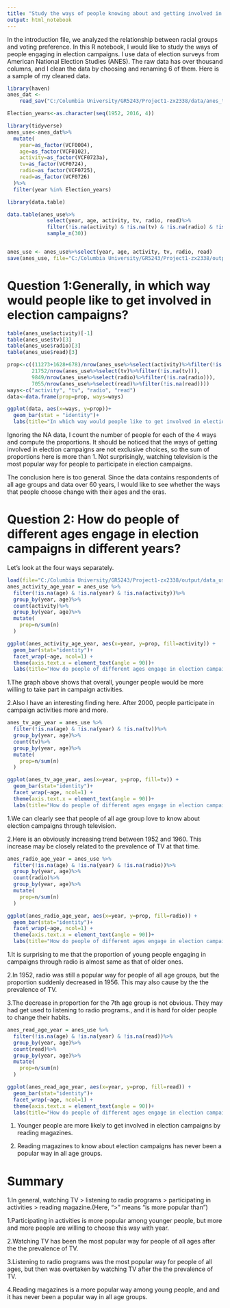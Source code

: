```yaml
---
title: "Study the ways of people knowing about and getting involved in election campaigns"
output: html_notebook
---
```


In the introduction file, we analyzed the relationship between racial groups and voting preference. In this R notebook, I would like to study the ways of people engaging in election campaigns. I use data of election surveys from American National Election Studies (ANES). The raw data has over thousand columns, and I clean the data by choosing and renaming 6 of them. Here is a sample of my cleaned data.
```r
library(haven)
anes_dat <-
    read_sav("C:/Columbia University/GR5243/Project1-zx2338/data/anes_timeseries_cdf.sav")
```


```r
Election_years<-as.character(seq(1952, 2016, 4))

library(tidyverse)
anes_use<-anes_dat%>%
  mutate(
    year=as_factor(VCF0004),
    age=as_factor(VCF0102),
    activity=as_factor(VCF0723a),
    tv=as_factor(VCF0724),
    radio=as_factor(VCF0725),
    read=as_factor(VCF0726)
  )%>%
  filter(year %in% Election_years)

library(data.table)

data.table(anes_use%>%
             select(year, age, activity, tv, radio, read)%>%
             filter(!is.na(activity) & !is.na(tv) & !is.na(radio) & !is.na(read))%>%
             sample_n(30))


anes_use <- anes_use%>%select(year, age, activity, tv, radio, read)
save(anes_use, file="C:/Columbia University/GR5243/Project1-zx2338/output/data_use.RData")
```





# Question 1:Generally, in which way would people like to get involved in election campaigns?
```r
table(anes_use$activity)[-1]
table(anes_use$tv)[3]
table(anes_use$radio)[3]
table(anes_use$read)[3]

prop<-c((11273+1628+678)/nrow(anes_use%>%select(activity)%>%filter(!is.na(activity))),
        21752/nrow(anes_use%>%select(tv)%>%filter(!is.na(tv))),
        9849/nrow(anes_use%>%select(radio)%>%filter(!is.na(radio))),
        7055/nrow(anes_use%>%select(read)%>%filter(!is.na(read))))
ways<-c("activity", "tv", "radio", "read")
data<-data.frame(prop=prop, ways=ways)

ggplot(data, aes(x=ways, y=prop))+
  geom_bar(stat = "identity")+
  labs(title="In which way would people like to get involved in election campaigns")
```
Ignoring the NA data, I count the number of people for each of the 4 ways and compute the proportions. It should be noticed that the ways of getting involved in election campaigns are not exclusive choices, so the sum of proportions here is more than 1. Not surprisingly, watching television is the most popular way for people to participate in election campaigns. 

The conclusion here is too general. Since the data contains respondents of all age groups and data over 60 years, I would like to see whether the ways that people choose change with their ages and the eras.




# Question 2: How do people of different ages engage in election campaigns in different years?

Let's look at the four ways separately.
```r
load(file="C:/Columbia University/GR5243/Project1-zx2338/output/data_use.RData")
anes_activity_age_year = anes_use %>%
  filter(!is.na(age) & !is.na(year) & !is.na(activity))%>%
  group_by(year, age)%>%
  count(activity)%>%
  group_by(year, age)%>%
  mutate(
    prop=n/sum(n)
  )

ggplot(anes_activity_age_year, aes(x=year, y=prop, fill=activity)) +
  geom_bar(stat="identity")+ 
  facet_wrap(~age, ncol=1) + 
  theme(axis.text.x = element_text(angle = 90))+
  labs(title="How do people of different ages engage in election campaigns in different years")
```
1.The graph above shows that overall, younger people would be more willing to take part in campaign activities. 

2.Also I have an interesting finding here. After 2000, people participate in campaign activities more and more.

```r
anes_tv_age_year = anes_use %>%
  filter(!is.na(age) & !is.na(year) & !is.na(tv))%>%
  group_by(year, age)%>%
  count(tv)%>%
  group_by(year, age)%>%
  mutate(
    prop=n/sum(n)
  )

ggplot(anes_tv_age_year, aes(x=year, y=prop, fill=tv)) +
  geom_bar(stat="identity")+ 
  facet_wrap(~age, ncol=1) + 
  theme(axis.text.x = element_text(angle = 90))+
  labs(title="How do people of different ages engage in election campaigns in different years")
```
1.We can clearly see that people of all age group love to know about election campaigns through television. 

2.Here is an obviously increasing trend between 1952 and 1960. This increase may be closely related to the prevalence of TV at that time.

```r
anes_radio_age_year = anes_use %>%
  filter(!is.na(age) & !is.na(year) & !is.na(radio))%>%
  group_by(year, age)%>%
  count(radio)%>%
  group_by(year, age)%>%
  mutate(
    prop=n/sum(n)
  )

ggplot(anes_radio_age_year, aes(x=year, y=prop, fill=radio)) +
  geom_bar(stat="identity")+ 
  facet_wrap(~age, ncol=1) + 
  theme(axis.text.x = element_text(angle = 90))+
  labs(title="How do people of different ages engage in election campaigns in different years")
```
1.It is surprising to me that the proportion of young people engaging in campaigns through radio is almost same as that of older ones.

2.In 1952, radio was still a popular way for people of all age groups, but the proportion suddenly decreased in 1956. This may also cause by the the prevalence of TV. 

3.The decrease in proportion for the 7th age group is not obvious. They may had get used to listening to radio programs., and it is hard for older people to change their habits.

```r
anes_read_age_year = anes_use %>%
  filter(!is.na(age) & !is.na(year) & !is.na(read))%>%
  group_by(year, age)%>%
  count(read)%>%
  group_by(year, age)%>%
  mutate(
    prop=n/sum(n)
  )

ggplot(anes_read_age_year, aes(x=year, y=prop, fill=read)) +
  geom_bar(stat="identity")+ 
  facet_wrap(~age, ncol=1) + 
  theme(axis.text.x = element_text(angle = 90))+
  labs(title="How do people of different ages engage in election campaigns in different years")
```

1. Younger people are more likely to get involved in election campaigns by reading magazines. 

2. Reading magazines to know about election campaigns has never been a popular way in all age groups.

# Summary
1.In general, watching TV > listening to radio programs > participating in activities > reading magazine.(Here, ">" means "is more popular than")

1.Participating in activities is more popular among younger people, but more and more people are willing to choose this way with year.

2.Watching TV has been the most popular way for people of all ages after the the prevalence of TV.

3.Listening to radio programs was the most popular way for people of all ages, but then was overtaken by watching TV after the the prevalence of TV.

4.Reading magazines is a more popular way among young people, and and it has never been a popular way in all age groups.

